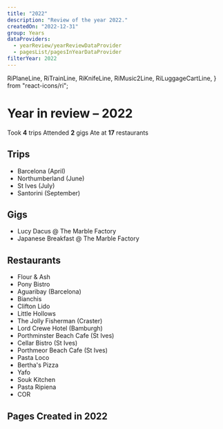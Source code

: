 ```yaml
---
title: "2022"
description: "Review of the year 2022."
createdOn: "2022-12-31"
group: Years
dataProviders:
  - yearReview/yearReviewDataProvider
  - pagesList/pagesInYearDataProvider
filterYear: 2022
---
```


  RiPlaneLine,
  RiTrainLine,
  RiKnifeLine,
  RiMusic2Line,
  RiLuggageCartLine,
} from "react-icons/ri";

# Year in review – 2022

<EmbeddedWrapper>
  <Wall>
    <Tile>
      <Icon component={RiLuggageCartLine} /> Took <strong>4</strong> trips
    </Tile>
    <Tile>
      <Icon component={RiMusic2Line} /> Attended <strong>2</strong> gigs
    </Tile>
    <Tile>
      <Icon component={RiKnifeLine} /> Ate at <strong>17</strong> restaurants
    </Tile>
    <CountTiles />
  </Wall>
</EmbeddedWrapper>

## Trips

- <Icon component={RiPlaneLine} />
  Barcelona (April)
- <Icon component={RiTrainLine} />
  Northumberland (June)
- <Icon component={RiTrainLine} />
  St Ives (July)
- <Icon component={RiPlaneLine} />
  Santorini (September)

## Gigs

- Lucy Dacus @ The Marble Factory
- Japanese Breakfast @ The Marble Factory

## Restaurants

- Flour & Ash
- Pony Bistro
- Aguaribay (Barcelona)
- Bianchis
- Clifton Lido
- Little Hollows
- The Jolly Fisherman (Craster)
- Lord Crewe Hotel (Bamburgh)
- Porthminster Beach Cafe (St Ives)
- Cellar Bistro (St Ives)
- Porthmeor Beach Cafe (St Ives)
- Pasta Loco
- Bertha's Pizza
- Yafo
- Souk Kitchen
- Pasta Ripiena
- COR

## Pages Created in 2022

<PagesList withIndex={true} />
